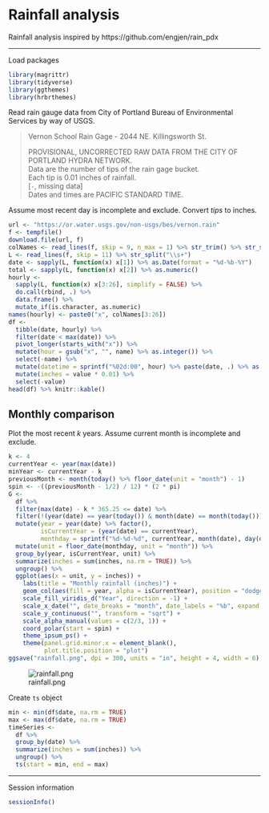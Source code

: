 # Rainfall analysis

Rainfall analysis inspired by https://github.com/engjen/rain_pdx


---


Load packages

```r
library(magrittr)
library(tidyverse)
library(ggthemes)
library(hrbrthemes)
```

Read rain gauge data from City of Portland Bureau of Environmental Services by way of USGS.

> Vernon School Rain Gage - 2044 NE. Killingsworth St.  
>  
> PROVISIONAL, UNCORRECTED RAW DATA FROM THE CITY OF PORTLAND HYDRA NETWORK.  
> Data are the number of tips of the rain gage bucket.  
> Each tip is 0.01 inches of rainfall.  
>  [`-`, missing data]  
> Dates and times are PACIFIC STANDARD TIME.  

Assume most recent day is incomplete and exclude.
Convert *tips* to inches.

```r
url <- "https://or.water.usgs.gov/non-usgs/bes/vernon.rain"
f <- tempfile()
download.file(url, f)
colNames <- read_lines(f, skip = 9, n_max = 1) %>% str_trim() %>% str_split("\\s+") %>% unlist()
L <- read_lines(f, skip = 11) %>% str_split("\\s+")
date <- sapply(L, function(x) x[1]) %>% as.Date(format = "%d-%b-%Y")
total <- sapply(L, function(x) x[2]) %>% as.numeric()
hourly <-
  sapply(L, function(x) x[3:26], simplify = FALSE) %>%
  do.call(rbind, .) %>%
  data.frame() %>%
  mutate_if(is.character, as.numeric)
names(hourly) <- paste0("x", colNames[3:26])
df <-
  tibble(date, hourly) %>%
  filter(date < max(date)) %>%
  pivot_longer(starts_with("x")) %>%
  mutate(hour = gsub("x", "", name) %>% as.integer()) %>%
  select(-name) %>%
  mutate(datetime = sprintf("%02d:00", hour) %>% paste(date, .) %>% as.POSIXlt(format = "%Y-%m-%d %H:%M")) %>%
  mutate(inches = value * 0.01) %>%
  select(-value)
head(df) %>% knitr::kable()
```

## Monthly comparison

Plot the most recent $k$ years.
Assume current month is incomplete and exclude.

```r
k <- 4
currentYear <- year(max(date))
minYear <- currentYear - k
previousMonth <- month(today() %>% floor_date(unit = "month") - 1)
spin <- -((previousMonth - 1/2) / 12) * (2 * pi)
G <-
  df %>%
  filter(max(date) - k * 365.25 <= date) %>%
  filter(!(year(date) == year(today()) & month(date) == month(today()))) %>%
  mutate(year = year(date) %>% factor(),
         isCurrentYear = (year(date) == currentYear),
         monthday = sprintf("%d-%d-%d", currentYear, month(date), day(date)) %>% as.Date()) %>%
  mutate(unit = floor_date(monthday, unit = "month")) %>%
  group_by(year, isCurrentYear, unit) %>%
  summarize(inches = sum(inches, na.rm = TRUE)) %>%
  ungroup() %>%
  ggplot(aes(x = unit, y = inches)) +
    labs(title = "Monthly rainfall (inches)") +
    geom_col(aes(fill = year, alpha = isCurrentYear), position = "dodge", show.legend = c(fill = TRUE, alpha = FALSE)) +
    scale_fill_viridis_d("Year", direction = -1) +
    scale_x_date("", date_breaks = "month", date_labels = "%b", expand = expansion(add = 120 * pi / 180)) +
    scale_y_continuous("", transform = "sqrt") +
    scale_alpha_manual(values = c(2/3, 1)) +
    coord_polar(start = spin) +
    theme_ipsum_ps() +
    theme(panel.grid.minor.x = element_blank(),
          plot.title.position = "plot")
ggsave("rainfall.png", dpi = 300, units = "in", height = 4, width = 6)
```

![rainfall.png](rainfall.png)

Create `ts` object

```r
min <- min(df$date, na.rm = TRUE)
max <- max(df$date, na.rm = TRUE)
timeSeries <-
  df %>%
  group_by(date) %>%
  summarize(inches = sum(inches)) %>%
  ungroup() %>%
  ts(start = min, end = max)
```


---


Session information

```r
sessionInfo()
```
